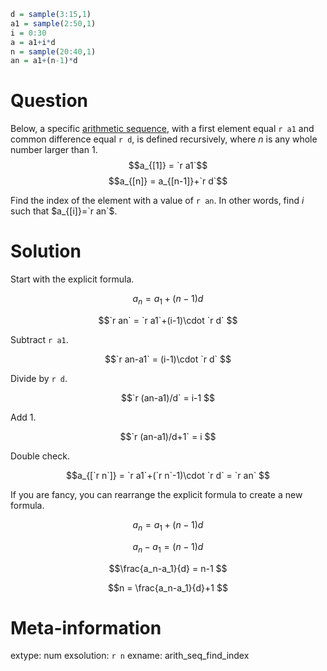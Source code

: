 ```r
d = sample(3:15,1)
a1 = sample(2:50,1)
i = 0:30
a = a1+i*d
n = sample(20:40,1)
an = a1+(n-1)*d
```


Question
========

Below, a specific [arithmetic sequence](https://en.wikipedia.org/wiki/Arithmetic_progression){target="_blank"}, with a first element equal `r a1` and common difference equal `r d`, is defined recursively, where $n$ is any whole number larger than 1.
$$a_{[1]} = `r a1`$$
$$a_{[n]} = a_{[n-1]}+`r d`$$

Find the index of the element with a value of `r an`. In other words, find $i$ such that $a_{[i]}=`r an`$.




Solution
========

Start with the explicit formula.

$$a_n = a_1 + (n-1)d $$

$$`r an` = `r a1`+(i-1)\cdot `r d` $$

Subtract `r a1`.

$$`r an-a1` = (i-1)\cdot `r d` $$

Divide by `r d`.

$$`r (an-a1)/d` = i-1 $$

Add 1.

$$`r (an-a1)/d+1` = i $$

Double check.

$$a_{[`r n`]} = `r a1`+(`r n`-1)\cdot `r d` = `r an` $$

If you are fancy, you can rearrange the explicit formula to create a new formula.

$$a_n = a_1+(n-1)d $$

$$a_n-a_1 = (n-1)d $$

$$\frac{a_n-a_1}{d} = n-1 $$

$$n = \frac{a_n-a_1}{d}+1 $$


Meta-information
============
extype: num
exsolution: `r n`
exname: arith_seq_find_index
